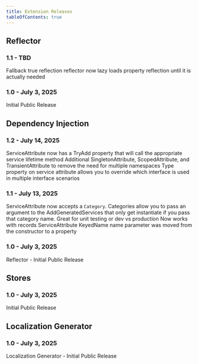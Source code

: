 ```yaml
---
title: Extension Releases
tableOfContents: true
---
```



## Reflector

### 1.1 - TBD
<RN type="enhancement">Fallback true reflection reflector now lazy loads property reflection until it is actually needed</RN>

### 1.0 - July 3, 2025
<RN type="feature">Initial Public Release</RN>

## Dependency Injection

### 1.2 - July 14, 2025
<RN type="enhancement">ServiceAttribute now has a TryAdd property that will call the appropriate service lifetime method</RN>
<RN type="enhancement">Additional SingletonAttribute, ScopedAttribute, and TransientAttribute to remove the need for multiple namespaces</RN>
<RN type="enhancement">Type property on service attribute allows you to override which interface is used in multiple interface scenarios</RN>

### 1.1 - July 13, 2025
<RN type="feature">ServiceAttribute now accepts a `Category`.  Categories allow you to pass an argument to the AddGeneratedServices that only get instantiate if you pass that category name.  Great for unit testing or dev vs production</RN>
<RN type="enhancement">Now works with records</RN>
<RN type="fix" breaking={true}>ServiceAttribute KeyedName name parameter was moved from the constructor to a property</RN>

### 1.0 - July 3, 2025
<RN type="feature">Reflector - Initial Public Release</RN>

## Stores

### 1.0 - July 3, 2025
<RN type="feature">Initial Public Release</RN>

## Localization Generator

### 1.0 - July 3, 2025
<RN type="feature">Localization Generator - Initial Public Release</RN>